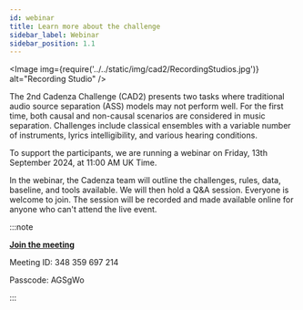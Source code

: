 ```yaml
---
id: webinar
title: Learn more about the challenge
sidebar_label: Webinar
sidebar_position: 1.1
---
```


<Image img={require('../../static/img/cad2/RecordingStudios.jpg')} alt="Recording Studio" />

The 2nd Cadenza Challenge (CAD2) presents two tasks where traditional audio source separation (ASS) models may not perform well.
For the first time, both causal and non-causal scenarios are considered in music separation.
Challenges include classical ensembles with a variable number of instruments, lyrics intelligibility, and various hearing conditions.

To support the participants, we are running a webinar on Friday, 13th September 2024, at 11:00 AM UK Time.

In the webinar, the Cadenza team will outline the challenges, rules, data, baseline, and tools available.
We will then hold a Q&A session. Everyone is welcome to join. The session will be recorded and made available online for anyone who can't attend the live event.



:::note

[**Join the meeting**](https://teams.microsoft.com/l/meetup-join/19%253ameeting_OTMxNThlM2EtNWI2NS00MzM0LWJkMjctNDIwNWYyNDczMWZj%2540thread.v2/0?context=%257b%2522Tid%2522%253a%252265b52940-f4b6-41bd-833d-3033ecbcf6e1%2522%252c%2522Oid%2522%253a%252269e1e21a-e41d-42a2-a013-2e08b1a84328%2522%257d)

Meeting ID: 348 359 697 214

Passcode: AGSgWo

:::
